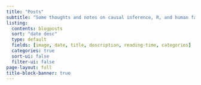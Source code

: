 ```yaml
---
title: "Posts"
subtitle: "Some thoughts and notes on causal inference, R, and human factors research"
listing:
  contents: blogposts
  sort: "date desc"
  type: default
  fields: [image, date, title, description, reading-time, categories]
  categories: true
  sort-ui: false
  filter-ui: false
page-layout: full
title-block-banner: true
---
```

